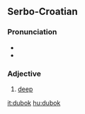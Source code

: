==Serbo-Croatian==

===Pronunciation===
* {{IPA|/dǔbok/|lang=sh}}
* {{hyphenation|du|bok}}

===Adjective===
{{sh-adjective|head=dùbok|def=duboki|def_a=dùbokī|comp=dublji|comp_a=dȕbljī|r|дубок|ду̀бок}}

# [[deep]]

[[it:dubok]]
[[hu:dubok]]